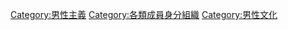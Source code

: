 [[Category:男性主義|Category:男性主義]]
[[Category:各類成員身分組織|Category:各類成員身分組織]]
[[Category:男性文化|Category:男性文化]]
